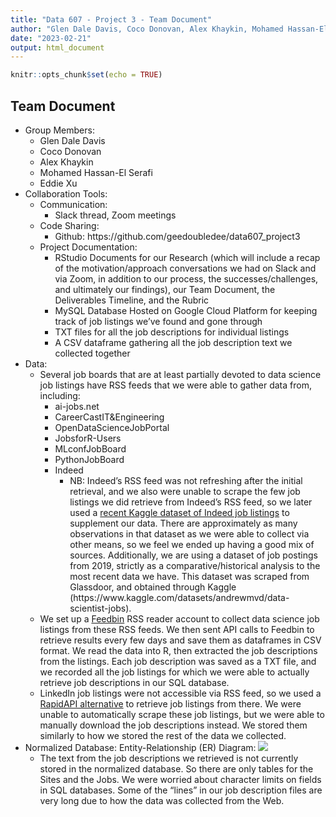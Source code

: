 ```yaml
---
title: "Data 607 - Project 3 - Team Document"
author: "Glen Dale Davis, Coco Donovan, Alex Khaykin, Mohamed Hassan-El Serafi, Eddie Xu"
date: "2023-02-21"
output: html_document
---
```


```r
knitr::opts_chunk$set(echo = TRUE)
```

## Team Document

* Group Members:
    + Glen Dale Davis
    + Coco Donovan
    + Alex Khaykin
    + Mohamed Hassan-El Serafi
    + Eddie Xu

* Collaboration Tools:
    + Communication:
        + Slack thread, Zoom meetings
    + Code Sharing:
        + Github: https://github.com/geedoubledee/data607_project3
    + Project Documentation:
        + RStudio Documents for our Research (which will include a recap of the motivation/approach conversations we had on Slack and via Zoom, in addition to our process, the successes/challenges, and ultimately our findings), our Team Document, the Deliverables Timeline, and the Rubric
        + MySQL Database Hosted on Google Cloud Platform for keeping track of job listings we've found and gone through
        + TXT files for all the job descriptions for individual listings
        + A CSV dataframe gathering all the job description text we collected together

* Data:
    + Several job boards that are at least partially devoted to data science job listings have RSS feeds that we were able to gather data from, including: 
        + ai-jobs.net
        + CareerCastIT&Engineering
        + OpenDataScienceJobPortal
        + JobsforR-Users
        + MLconfJobBoard
        + PythonJobBoard
        + Indeed
            + NB: Indeed's RSS feed was not refreshing after the initial retrieval, and we also were unable to scrape the few job listings we did retrieve from Indeed's RSS feed, so we later used a [recent Kaggle dataset of Indeed job listings](https://www.kaggle.com/datasets/yusufolonade/data-science-job-postings-indeed-usa) to supplement our data. There are approximately as many observations in that dataset as we were able to collect via other means, so we feel we ended up having a good mix of sources. Additionally, we are using a dataset of job postings from 2019, strictly as a comparative/historical analysis to the most recent data we have. This dataset was scraped from Glassdoor, and obtained through Kaggle  (https://www.kaggle.com/datasets/andrewmvd/data-scientist-jobs).
    + We set up a [Feedbin](https://feedbin.com/) RSS reader account to collect data science job listings from these RSS feeds. We then sent API calls to Feedbin to retrieve results every few days and save them as dataframes in CSV format. We read the data into R, then extracted the job descriptions from the listings. Each job description was saved as a TXT file, and we recorded all the job listings for which we were able to actually retrieve job descriptions in our SQL database.
    + LinkedIn job listings were not accessible via RSS feed, so we used a [RapidAPI alternative](https://rapidapi.com/jaypat87/api/linkedin-jobs-search) to retrieve job listings from there. We were unable to automatically scrape these job listings, but we were able to manually download the job descriptions instead. We stored them similarly to how we stored the rest of the data we collected.
    
* Normalized Database: Entity-Relationship (ER) Diagram:
    ![](https://raw.githubusercontent.com/geedoubledee/data607_project3/main/db_erd.png)
    + The text from the job descriptions we retrieved is not currently stored in the normalized database. So there are only tables for the Sites and the Jobs. We were worried about character limits on fields in SQL databases. Some of the "lines" in our job description files are very long due to how the data was collected from the Web.